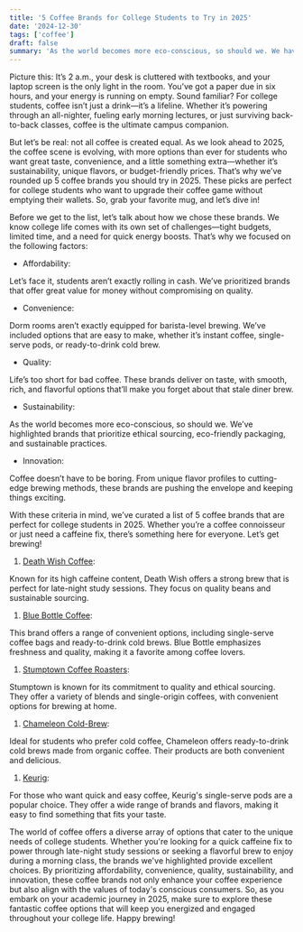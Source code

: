 ```yaml
---
title: '5 Coffee Brands for College Students to Try in 2025'
date: '2024-12-30'
tags: ['coffee']
draft: false
summary: 'As the world becomes more eco-conscious, so should we. We have highlighted brands that prioritize ethical sourcing, eco-friendly packaging, and sustainable practices.'
---
```


Picture this: It’s 2 a.m., your desk is cluttered with textbooks, and your laptop screen is the only light in the room. You’ve got a paper due in six hours, and your energy is running on empty. Sound familiar? For college students, coffee isn’t just a drink—it’s a lifeline. Whether it’s powering through an all-nighter, fueling early morning lectures, or just surviving back-to-back classes, coffee is the ultimate campus companion.

But let’s be real: not all coffee is created equal. As we look ahead to 2025, the coffee scene is evolving, with more options than ever for students who want great taste, convenience, and a little something extra—whether it’s sustainability, unique flavors, or budget-friendly prices. That’s why we’ve rounded up 5 coffee brands you should try in 2025. These picks are perfect for college students who want to upgrade their coffee game without emptying their wallets. So, grab your favorite mug, and let’s dive in!

Before we get to the list, let’s talk about how we chose these brands. We know college life comes with its own set of challenges—tight budgets, limited time, and a need for quick energy boosts. That’s why we focused on the following factors:

- Affordability:

Let’s face it, students aren’t exactly rolling in cash. We’ve prioritized brands that offer great value for money without compromising on quality.

- Convenience:

Dorm rooms aren’t exactly equipped for barista-level brewing. We’ve included options that are easy to make, whether it’s instant coffee, single-serve pods, or ready-to-drink cold brew.

- Quality:

Life’s too short for bad coffee. These brands deliver on taste, with smooth, rich, and flavorful options that’ll make you forget about that stale diner brew.

- Sustainability:

As the world becomes more eco-conscious, so should we. We’ve highlighted brands that prioritize ethical sourcing, eco-friendly packaging, and sustainable practices.

- Innovation:

Coffee doesn’t have to be boring. From unique flavor profiles to cutting-edge brewing methods, these brands are pushing the envelope and keeping things exciting.

With these criteria in mind, we’ve curated a list of 5 coffee brands that are perfect for college students in 2025. Whether you’re a coffee connoisseur or just need a caffeine fix, there’s something here for everyone. Let’s get brewing!

1. [Death Wish Coffee](https://www.deathwishcoffee.com/):

Known for its high caffeine content, Death Wish offers a strong brew that is perfect for late-night study sessions. They focus on quality beans and sustainable sourcing.

1. [Blue Bottle Coffee](https://www.bluebottlecoffee.com/):

This brand offers a range of convenient options, including single-serve coffee bags and ready-to-drink cold brews. Blue Bottle emphasizes freshness and quality, making it a favorite among coffee lovers.

1. [Stumptown Coffee Roasters](https://www.stumptowncoffee.com/):

Stumptown is known for its commitment to quality and ethical sourcing. They offer a variety of blends and single-origin coffees, with convenient options for brewing at home.

1. [Chameleon Cold-Brew](https://chameleoncoffee.com/):

Ideal for students who prefer cold coffee, Chameleon offers ready-to-drink cold brews made from organic coffee. Their products are both convenient and delicious.

1. [Keurig](https://www.keurig.com/):

For those who want quick and easy coffee, Keurig's single-serve pods are a popular choice. They offer a wide range of brands and flavors, making it easy to find something that fits your taste.

The world of coffee offers a diverse array of options that cater to the unique needs of college students. Whether you're looking for a quick caffeine fix to power through late-night study sessions or seeking a flavorful brew to enjoy during a morning class, the brands we've highlighted provide excellent choices. By prioritizing affordability, convenience, quality, sustainability, and innovation, these coffee brands not only enhance your coffee experience but also align with the values of today's conscious consumers. So, as you embark on your academic journey in 2025, make sure to explore these fantastic coffee options that will keep you energized and engaged throughout your college life. Happy brewing!
